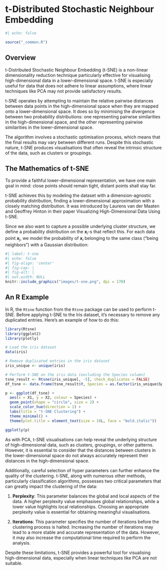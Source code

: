 # t-Distributed Stochastic Neighbour Embedding {#sec-t-sne}

```r
#| echo: false

source("_common.R")
```

## Overview

t-Distributed Stochastic Neighbour Embedding (t-SNE) is a non-linear dimensionality reduction technique particularly effective for visualising high-dimensional data in a lower-dimensional space. t-SNE is especially useful for data that does not adhere to linear assumptions, where linear techniques like PCA may not provide satisfactory results.

t-SNE operates by attempting to maintain the relative pairwise distances between data points in the high-dimensional space when they are mapped onto a lower-dimensional space. It does so by minimising the divergence between two probability distributions: one representing pairwise similarities in the high-dimensional space, and the other representing pairwise similarities in the lower-dimensional space.

The algorithm involves a stochastic optimisation process, which means that the final results may vary between different runs. Despite this stochastic nature, t-SNE produces visualisations that often reveal the intrinsic structure of the data, such as clusters or groupings.

## The Mathematics of t-SNE

To provide a faithful lower-dimensional representation, we have one main goal in mind: close points should remain tight, distant points shall stay far.

t-SNE achieves this by modeling the dataset with a dimension-agnostic probability distribution, finding a lower-dimensional approximation with a closely matching distribution. It was introduced by Laurens van der Maaten and Geoffrey Hinton in their paper Visualizing High-Dimensional Data Using t-SNE.

Since we also want to capture a possible underlying cluster structure, we define a probability distribution on the $\mathbf{x}_i$-s that reflect this. For each data point $\mathbf{x}_j$, we model the probability of $\mathbf{x}_i$ belonging to the same class ("being neighbors") with a Gaussian distribution:

```r
#| label: t-sne
#| echo: false
#| fig-align: 'center'
#| fig-cap: |
#| fig-alt: |
#| out.width: NULL
knitr::include_graphics("images/t-sne.png", dpi = 170)
```

## An R Example

In R, the `Rtsne` function from the `Rtsne` package can be used to perform t-SNE. Before applying t-SNE to the Iris dataset, it's necessary to remove any duplicated entries. Here's an example of how to do this:

```r
library(Rtsne)
library(ggplot2)
library(plotly)

# Load the iris dataset
data(iris)

# Remove duplicated entries in the iris dataset
iris_unique <- unique(iris)

# Perform t-SNE on the iris data (excluding the Species column)
tsne_result <- Rtsne(iris_unique[, -5], check_duplicates = FALSE)
df_tsne <- data.frame(tsne_result$Y, Species = as.factor(iris_unique$Species))

p <- ggplot(df_tsne) +
  aes(x = X1, y = X2, colour = Species) +
  geom_point(shape = "circle", size = 2) +
  scale_color_hue(direction = 1) +
  labs(title = "t-SNE Clustering") +
  theme_minimal() +
  theme(plot.title = element_text(size = 10L, face = "bold.italic"))

ggplotly(p)
```

As with PCA, t-SNE visualisations can help reveal the underlying structure of high-dimensional data, such as clusters, groupings, or other patterns. However, it is essential to consider that the distances between clusters in the lower-dimensional space do not always accurately represent their distances in the high-dimensional space.

Additionally, careful selection of hyper parameters can further enhance the quality of the clustering. t-SNE, along with numerous other methods, particularly classification algorithms, possesses two critical parameters that can greatly impact the clustering of the data:

1.  **Perplexity**: This parameter balances the global and local aspects of the data. A higher perplexity value emphasises global relationships, while a lower value highlights local relationships. Choosing an appropriate perplexity value is essential for obtaining meaningful visualisations.

2.  **Iterations**: This parameter specifies the number of iterations before the clustering process is halted. Increasing the number of iterations may lead to a more stable and accurate representation of the data. However, it may also increase the computational time required to perform the analysis.

Despite these limitations, t-SNE provides a powerful tool for visualising high-dimensional data, especially when linear techniques like PCA are not suitable.
